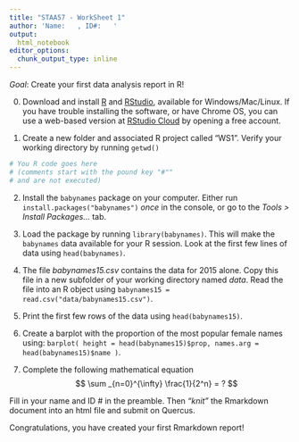 ```yaml
---
title: "STAA57 - WorkSheet 1"
author: 'Name:   , ID#:   '
output:
  html_notebook
editor_options: 
  chunk_output_type: inline
---
```



*Goal*: Create your first data analysis report in R!

0. Download and install [R](https://cran.r-project.org/) and [RStudio](https://www.rstudio.com/), available for Windows/Mac/Linux. If you have trouble installing the software, or have Chrome OS, you can use a web-based version at [RStudio Cloud](https://rstudio.cloud/) by opening a free account. 

1. Create a new folder and associated R project called "WS1". Verify your working directory by running `getwd()`

```r
# You R code goes here
# (comments start with the pound key "#"" 
# and are not executed)

```

2. Install the `babynames` package on your computer. Either run `install.packages("babynames")` *once* in the console, or go to the *Tools >  Install Packages...*  tab.


3. Load the package by running `library(babynames)`. This will make the `babynames` data available for your R session. Look at the first few lines of data using `head(babynames)`.


4. The file *babynames15.csv* contains the data for 2015 alone. Copy this file in a new subfolder of your working directory named *data*. Read the file into an R object using 
`babynames15 = read.csv("data/babynames15.csv")`. 


5. Print the first few rows of the data using `head(babynames15)`.




6. Create a barplot with the proportion of the most popular female names using:
`barplot( height = head(babynames15)$prop, names.arg = head(babynames15)$name )`.



7. Complete the following mathematical equation 
$$ \sum _{n=0}^{\infty} \frac{1}{2^n} = ? $$

Fill in your name and ID \# in the preamble. Then *"knit"* the Rmarkdown document into an html file and submit on Quercus. 


Congratulations, you have created your first Rmarkdown report!